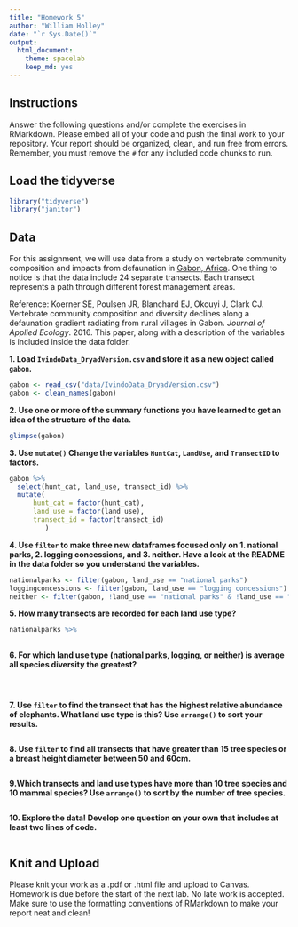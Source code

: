 ```yaml
---
title: "Homework 5"
author: "William Holley"
date: "`r Sys.Date()`"
output:
  html_document: 
    theme: spacelab
    keep_md: yes
---
```


## Instructions
Answer the following questions and/or complete the exercises in RMarkdown. Please embed all of your code and push the final work to your repository. Your report should be organized, clean, and run free from errors. Remember, you must remove the `#` for any included code chunks to run.  

## Load the tidyverse
```r
library("tidyverse")
library("janitor")
```

## Data 
For this assignment, we will use data from a study on vertebrate community composition and impacts from defaunation in [Gabon, Africa](https://en.wikipedia.org/wiki/Gabon). One thing to notice is that the data include 24 separate transects. Each transect represents a path through different forest management areas.  

Reference: Koerner SE, Poulsen JR, Blanchard EJ, Okouyi J, Clark CJ. Vertebrate community composition and diversity declines along a defaunation gradient radiating from rural villages in Gabon. _Journal of Applied Ecology_. 2016. This paper, along with a description of the variables is included inside the data folder.   

**1. Load `IvindoData_DryadVersion.csv` and store it as a new object called `gabon`.**
```r
gabon <- read_csv("data/IvindoData_DryadVersion.csv")
gabon <- clean_names(gabon)
```

**2. Use one or more of the summary functions you have learned to get an idea of the structure of the data.**  
```r
glimpse(gabon)
```
  
**3. Use `mutate()` Change the variables `HuntCat`, `LandUse`, and `TransectID` to factors.**
```r
gabon %>% 
  select(hunt_cat, land_use, transect_id) %>% 
  mutate(
      hunt_cat = factor(hunt_cat),
      land_use = factor(land_use),
      transect_id = factor(transect_id)
         )
```

**4. Use `filter` to make three new dataframes focused only on 1. national parks, 2. logging concessions, and 3. neither. Have a look at the README in the data folder so you understand the variables.**
```r
nationalparks <- filter(gabon, land_use == "national parks")
loggingconcessions <- filter(gabon, land_use == "logging concessions")
neither <- filter(gabon, !land_use == "national parks" & !land_use == "logging concessions")
```

**5. How many transects are recorded for each land use type?**
```r
nationalparks %>% 
  
```

**6. For which land use type (national parks, logging, or neither) is average all species diversity the greatest?**
```r

```

```r

```

```r

```

**7. Use `filter` to find the transect that has the highest relative abundance of elephants. What land use type is this? Use `arrange()` to sort your results.** 
```r

```

**8. Use `filter` to find all transects that have greater than 15 tree species or a breast height diameter between 50 and 60cm.  **
```r

```

**9.Which transects and land use types have more than 10 tree species and 10 mammal species? Use `arrange()` to sort by the number of tree species.**
```r

```

**10. Explore the data! Develop one question on your own that includes at least two lines of code. **
```r

```

## Knit and Upload
Please knit your work as a .pdf or .html file and upload to Canvas. Homework is due before the start of the next lab. No late work is accepted. Make sure to use the formatting conventions of RMarkdown to make your report neat and clean!  